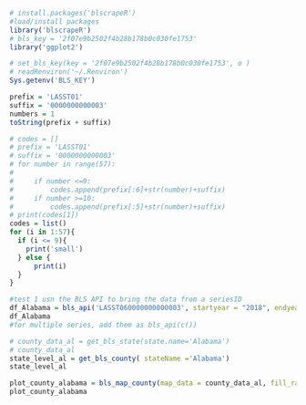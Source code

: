

```{r}
# install.packages('blscrapeR')
#load/install packages
library('blscrapeR')
# bls_key = '2f07e9b2502f4b28b178b0c030fe1753'
library('ggplot2')
```

```{r}
# set_bls_key(key = '2f07e9b2502f4b28b178b0c030fe1753', o )
# readRenviron('~/.Renviron')
Sys.getenv('BLS_KEY')
```

```{r}
prefix = 'LASST01'
suffix = '0000000000003'
numbers = 1
toString(prefix + suffix)
```


```{r}
# codes = []
# prefix = 'LASST01'
# suffix = '0000000000003'
# for number in range(57):
# 
#     if number <=9:
#         codes.append(prefix[:6]+str(number)+suffix)
#     if number >=10:
#         codes.append(prefix[:5]+str(number)+suffix)
# print(codes[1])
codes = list()
for (i in 1:57){
  if (i <= 9){
    print('small')
  } else {
      print(i)
  }
}
```

```{r}
#test 1 usn the BLS API to bring the data from a seriesID
df_Alabama = bls_api('LASST060000000000003', startyear = "2018", endyear = '2021', registrationKey = 'BLS_KEY')
df_Alabama
#for multiple series, add them as bls_api(c())
```
```{r}
# county_data_al = get_bls_state(state.name='Alabama')
# county_data_al
state_level_al = get_bls_county( stateName ='Alabama')
state_level_al
```


```{r}
plot_county_alabama = bls_map_county(map_data = county_data_al, fill_rate = 'labor_force', labtitle='Alabama counties labor froce', lowFill = 'Cyan', highFill = 'Red')
plot_county_alabama
```

